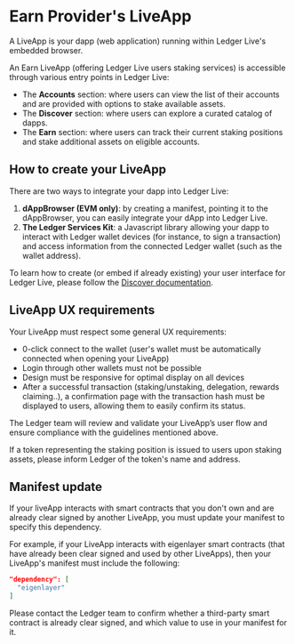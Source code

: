  
# Earn Provider's LiveApp

A LiveApp is your dapp (web application) running within Ledger Live's embedded browser. 

An Earn LiveApp (offering Ledger Live users staking services) is accessible through various entry points in Ledger Live:
- The **Accounts** section: where users can view the list of their accounts and are provided with options to stake available assets.
- The **Discover** section: where users can explore a curated catalog of dapps.
- The **Earn** section: where users can track their current staking positions and stake additional assets on eligible accounts.

## How to create your LiveApp
There are two ways to integrate your dapp into Ledger Live:
1. **dAppBrowser (EVM only)**: by creating a manifest, pointing it to the dAppBrowser, you can easily integrate your dApp into Ledger Live.
2. **The Ledger Services Kit**: a Javascript library allowing your dapp to interact with Ledger wallet devices (for instance, to sign a transaction) and access information from the connected Ledger wallet (such as the wallet address).

To learn how to create (or embed if already existing) your user interface for Ledger Live, please follow the [Discover documentation](https://developers.ledger.com/docs/ledger-live/discover/getting-started).

## LiveApp UX requirements

Your LiveApp must respect some general UX requirements:
- 0-click connect to the wallet (user's wallet must be automatically connected when opening your LiveApp)
- Login through other wallets must not be possible
- Design must be responsive for optimal display on all devices
- After a successful transaction (staking/unstaking, delegation, rewards claiming..), a confirmation page with the transaction hash must be displayed to users, allowing them to easily confirm its status.

The Ledger team will review and validate your LiveApp’s user flow and ensure compliance with the guidelines mentioned above.

<Callout type="info" emoji="👉">
If a token representing the staking position is issued to users upon staking assets, please inform Ledger of the token's name and address.
</Callout>

## Manifest update

If your liveApp interacts with smart contracts that you don't own and are already clear signed by another LiveApp, you must update your manifest to specify this dependency. 

For example, if your LiveApp interacts with eigenlayer smart contracts (that have already been clear signed and used by other LiveApps), then your LiveApp's manifest must include the following:

```json
"dependency": [
  "eigenlayer"
]
```

Please contact the Ledger team to confirm whether a third-party smart contract is already clear signed, and which value to use in your manifest for it.